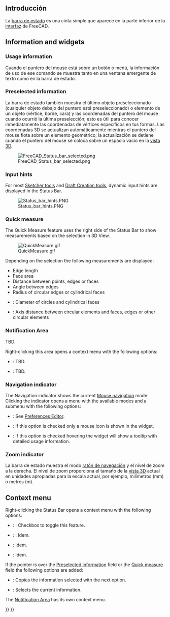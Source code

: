 <languages/>

<span id="Introduction"></span>
== Introducción ==

<div class="mw-translate-fuzzy">
La [[status bar/es|barra de estado]] es una cinta simple que aparece en la parte inferior de la [[interface/es|interfaz]] de FreeCAD.
</div>

== Information and widgets ==

=== Usage information ===

<div class="mw-translate-fuzzy">
Cuando el puntero del mouse está sobre un botón o menú, la información de uso de ese comando se muestra tanto en una ventana emergente de texto como en la barra de estado.
</div>

=== Preselected information ===

<div class="mw-translate-fuzzy">
La barra de estado también muestra el último objeto preseleccionado (cualquier objeto debajo del puntero está preseleccionado) o elemento de un objeto (vértice, borde, cara) y las coordenadas del puntero del mouse cuando ocurrió la última preselección;  esto es útil para conocer inmediatamente las coordenadas de vértices específicos en tus formas. Las coordenadas 3D se actualizan automáticamente mientras el puntero del mouse flota sobre un elemento geométrico; la actualización se detiene cuando el puntero del mouse se coloca sobre un espacio vacío en la [[3D_view/es|vista 3D]].
</div>

[[File:FreeCAD_Status_bar_selected.png]]

=== Input hints ===

{{Version|1.1}}

For most [[Sketcher_Workbench#Tools|Sketcher tools]] and [[Draft_Workbench#Drafting|Draft Creation tools]], dynamic input hints are displayed in the Status Bar.

[[File:Status_bar_hints.PNG]]

=== Quick measure ===

{{Version|1.0}}

The Quick Measure feature uses the right side of the Status Bar to show measurements based on the selection in 3D View.

[[File:QuickMeasure.gif]]

Depending on the selection the following measurements are displayed:
* Edge length
* Face area 
* Distance between points, edges or faces
* Angle between edges
* Radius of circular edges or cylindrical faces
* {{Version|1.1}}: Diameter of circles and cylindrical faces
* {{Version|1.1}}: Axis distance between circular elements and faces, edges or other circular elements

=== Notification Area ===

TBD.

Right-clicking this area opens a context menu with the following options:
* {{MenuCommand|Delete User Notifications}}: TBD.
* {{MenuCommand|Delete All}}: TBD.

=== Navigation indicator ===

The Navigation indicator shows the current [[Mouse_navigation|Mouse navigation]] mode. Clicking the indicator opens a menu with the available modes and a {{MenuCommand|Settings}} submenu with the following options:
* {{MenuCommand|Orbit style}}: See [[Preferences_Editor#Navigation|Preferences Editor]].
* {{MenuCommand|Compact}}: If this option is checked only a mouse icon is shown in the widget.
* {{MenuCommand|Tooltip}}: If this option is checked hovering the widget will show a tooltip with detailed usage information.

=== Zoom indicator ===

<div class="mw-translate-fuzzy">
La barra de estado muestra el modo [[Mouse_navigation/es|ratón de navegación]] y el nivel de zoom a la derecha.  El nivel de zoom proporciona el tamaño de la [[3D_view/es|vista 3D]] actual en unidades apropiadas para la escala actual, por ejemplo, milímetros (mm) o metros (m).
</div>

== Context menu ==

Right-clicking the Status Bar opens a context menu with the following options:
* {{Version|1.1}}: {{MenuCommand|Input hints}}: Checkbox to toggle this feature.
* {{Version|1.1}}: {{MenuCommand|Quick measure}}: Idem.
* {{MenuCommand|Notification Area}}: Idem.
* {{MenuCommand|Navigation indicator}}: Idem.

If the pointer is over the [[#Preselected_information|Preselected information]] field or the [[#Quick_measure|Quick measure]] field the following options are added:
* {{MenuCommand|Copy}}: Copies the information selected with the next option.
* {{MenuCommand|Select All}}: Selects the current information.

The [[#Notification_Area|Notification Area]] has its own context menu.


{{Interface navi{{#translation:}}}}
{{Userdocnavi{{#translation:}}}}